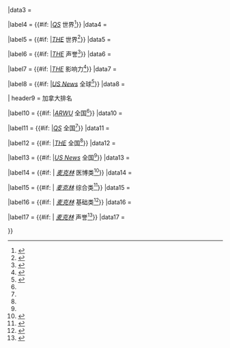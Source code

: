 {{Infobox
|bodystyle    = width:23em; font-size:80%

|above        = [[大学排名]]

| header1 = 全球排名

|label3   = {{#if: {{{ARWU_W|}}} |''[[世界大学学术排名|ARWU]]'' 世界<ref name="USUnivRankings_ARWU_W">{{cite web|url=http://www.shanghairanking.com/ARWU2019.html|title=Academic Ranking of World Universities 2019|year=2019|publisher= ShanghaiRanking Consultancy|accessdate=24 August 2020}}</ref>}}
|data3    = {{{ARWU_W|}}}

|label4   = {{#if: {{{QS_W|}}} |''[[QS世界大学排名|QS]]'' 世界<ref name="QS">{{cite web|url=https://www.topuniversities.com/university-rankings/world-university-rankings/2021|title= QS World University Rankings - 2021|year=2020|publisher=QS Quacquarelli Symonds Limited|accessdate=24 August 2020}}</ref>}}
|data4    = {{{QS_W|}}}

|label5  = {{#if: {{{THES_W|}}} |''[[泰晤士高等教育世界大学排名|THE]]'' 世界<ref name="USUnivRankings_THES_W">{{Cite web|url=https://www.timeshighereducation.com/world-university-rankings/2020/world-ranking#!/page/0/length/25/locations/CA/sort_by/rank/sort_order/asc/cols/stats|title=World University Rankings 2020|year=2019|work=Times Higher Education|publisher=TES Global|accessdate=24 August 2020}}</ref>}}
|data5   = {{{THES_W|}}}

|label6  = {{#if: {{{THES_REP|}}} |''[[泰晤士高等教育世界大学排名|THE]]'' 声誉<ref name="UnivRankings_THES_REP">{{Cite web|url=https://www.timeshighereducation.com/world-university-rankings/2019/reputation-ranking|title=Top Universities by Reputation 2019|date=2019|publisher=TES Global|work=Times Higher Education|accessdate=24 August 2020}}</ref>}}
|data6   = {{{THES_REP|}}}

|label7  = {{#if: {{{THES_IMPCT|}}} |''[[泰晤士高等教育世界大学排名|THE]]'' 影响力<ref name="UnivRankings_THES_IMPCT">{{Cite web|url=https://www.timeshighereducation.com/rankings/impact/2020/|title=Impact Rankings 2020|year=2020|work=Times Higher Education|publisher=TES Global|accessdate=24 August 2020}}</ref>}}
|data7   = {{{THES_IMPCT|}}}

|label8 = {{#if: {{{USNWR_GU|}}} |''[[美国新闻与世界报道|US News]]'' 全球<ref name="USNWR Best Global Universities">{{cite web|url=https://www.usnews.com/education/best-global-universities/canada|title=Best Global Universities in Canada|year=2019|work=U.S. News & World Report|publisher=U.S. News & World Report, L.P.|accessdate=24 August 2020}}</ref>}}
|data8   = {{{USNWR_GU|}}}

| header9 = 加拿大排名

|label10  = {{#if: {{{ARWU_CAN|}}} |''[[世界大学学术排名|ARWU]]'' 全国<ref name="USUnivRankings_ARWU_W" />}}
|data10  = {{{ARWU_CAN|}}}

|label11   = {{#if: {{{QS_N|}}} |''[[QS世界大学排名|QS]]'' 全国<ref name="QS" />}}
|data11    = {{{QS_N|}}}

|label12  = {{#if: {{{THES_N|}}} |''[[泰晤士高等教育世界大学排名|THE]]'' 全国<ref name="USUnivRankings_THES_W" />}}
|data12   = {{{THES_N|}}}

|label13  = {{#if: {{{USNWR_N|}}} |''[[美国新闻与世界报道|US News]]'' 全国<ref name="USNWR Best Global Universities" />}}
|data13   = {{{USNWR_N|}}}

|label14   = {{#if: {{{MAC_med|}}} | ''[[麦克林]]'' 医博类<ref name="Macdoc">{{cite web|url=https://www.macleans.ca/education/university-rankings-2020-canadas-top-medical-doctoral-schools/|title=Canada’s best Medical Doctoral universities: Rankings 2020|year=2019|work=Maclean's|publisher=Rogers Media|accessdate=24 August 2020}}</ref>}}
|data14    = {{{MAC_med|}}}

|label15   = {{#if: {{{MAC_comp|}}} | ''[[麦克林]]'' 综合类<ref name="Macdocc">{{cite web|url=https://www.macleans.ca/education/university-rankings-2020-canadas-top-comprehensive-schools/|title=Canada’s best Comprehensive universities: Rankings 2020|year=2019|work=Maclean's|publisher=Rogers Media|accessdate=24 August 2020}}</ref>}}
|data15    = {{{MAC_comp|}}}

|label16   = {{#if: {{{MAC_undergrad|}}} | ''[[麦克林]]'' 基础类<ref name="Macdocu">{{cite web|url=https://www.macleans.ca/education/university-rankings-2020-canadas-top-primarily-undergraduate-schools/|title=Canada’s best Primarily Undergraduate universities: Rankings 2020|year=2019|work=Maclean's|publisher=Rogers Media|accessdate=24 August 2020}}</ref>}}
|data16    = {{{MAC_undergrad|}}}

|label17   = {{#if: {{{MAC_rep|}}} | ''[[麦克林]]'' 声誉<ref name="Macrep">{{cite web|url =https://www.macleans.ca/education/canadas-top-school-by-reputation-2020/|title=Canada’s best universities by reputation: Rankings 2020|year=2019|work=Maclean's|publisher=Rogers Media|accessdate=24 August 2020}}</ref>}}
|data17    = {{{MAC_rep|}}}

}}<noinclude>{{documentation}}</noinclude>